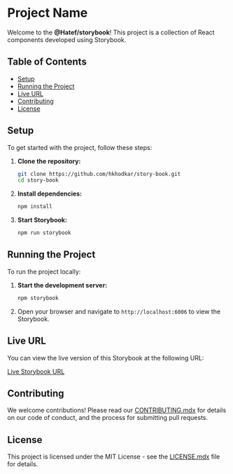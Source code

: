 # Project Name

Welcome to the **@Hatef/storybook**! This project is a collection of React components developed using Storybook.

## Table of Contents

- [Setup](#setup)
- [Running the Project](#running-the-project)
- [Live URL](#live-url)
- [Contributing](#contributing)
- [License](#license)

## Setup

To get started with the project, follow these steps:

1. **Clone the repository:**

   ```bash
   git clone https://github.com/hkhodkar/story-book.git
   cd story-book
   ```

2. **Install dependencies:**

   ```bash
   npm install
   ```

3. **Start Storybook:**
   ```bash
   npm run storybook
   ```

## Running the Project

To run the project locally:

1. **Start the development server:**

   ```bash
   npm storybook
   ```

2. Open your browser and navigate to `http://localhost:6006` to view the Storybook.

## Live URL

You can view the live version of this Storybook at the following URL:

[Live Storybook URL](https://hkhodkar.github.io/story-book/?path=/docs/readme--docs)

## Contributing

We welcome contributions! Please read our [CONTRIBUTING.mdx](CONTRIBUTING.mdx) for details on our code of conduct, and the process for submitting pull requests.

## License

This project is licensed under the MIT License - see the [LICENSE.mdx](LICENSE.mdx) file for details.
